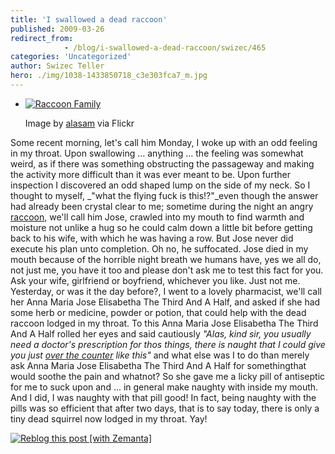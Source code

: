 ```yaml
---
title: 'I swallowed a dead raccoon'
published: 2009-03-26
redirect_from: 
            - /blog/i-swallowed-a-dead-raccoon/swizec/465
categories: 'Uncategorized'
author: Swizec Teller
hero: ./img/1038-1433850718_c3e303fca7_m.jpg
---
```

- [![Raccoon Family](./img/1038-1433850718_c3e303fca7_m.jpg "Raccoon Family")](http://www.flickr.com/photos/24176761@N00/1433850718)

  Image by [alasam](http://www.flickr.com/photos/24176761@N00/1433850718) via Flickr

Some recent morning, let's call him Monday, I woke up with an odd feeling in my throat. Upon swallowing ... anything ... the feeling was somewhat weird, as if there was something obstructing the passageway and making the activity more difficult than it was ever meant to be. Upon further inspection I discovered an odd shaped lump on the side of my neck. So I thought to myself, _"what the flying fuck is this!?"_even though the answer had already been crystal clear to me; sometime during the night an angry [raccoon](http://en.wikipedia.org/wiki/Raccoon "Raccoon"), we'll call him Jose, crawled into my mouth to find warmth and moisture not unlike a hug so he could calm down a little bit before getting back to his wife, with which he was having a row. But Jose never did execute his plan unto completion. Oh no, he suffocated. Jose died in my mouth because of the horrible night breath we humans have, yes we all do, not just me, you have it too and please don't ask me to test this fact for you. Ask your wife, girlfriend or boyfriend, whichever you like. Just not me. Yesterday, or was it the day before?, I went to a lovely pharmacist, we'll call her Anna Maria Jose Elisabetha The Third And A Half, and asked if she had some herb or medicine, powder or potion, that could help with the dead raccoon lodged in my throat. To this Anna Maria Jose Elisabetha The Third And A Half rolled her eyes and said cautiously _"Alas, kind sir, you usually need a doctor's prescription for thos things, there is naught that I could give you just [over the counter](http://en.wikipedia.org/wiki/Over-the-counter_drug "Over-the-counter drug") like this"_ and what else was I to do than merely ask Anna Maria Jose Elisabetha The Third And A Half for somethingthat would soothe the pain and whatnot? So she gave me a licky pill of antiseptic for me to suck upon and ... in general make naughty with inside my mouth. And I did, I was naughty with that pill good! In fact, being naughty with the pills was so efficient that after two days, that is to say today, there is only a tiny dead squirrel now lodged in my throat. Yay!

[![Reblog this post \[with Zemanta\]](http://img.zemanta.com/reblog_e.png?x-id=8db47d6c-2197-40fa-ace1-a980c94a715e)](http://reblog.zemanta.com/zemified/8db47d6c-2197-40fa-ace1-a980c94a715e/ "Zemified by Zemanta")
